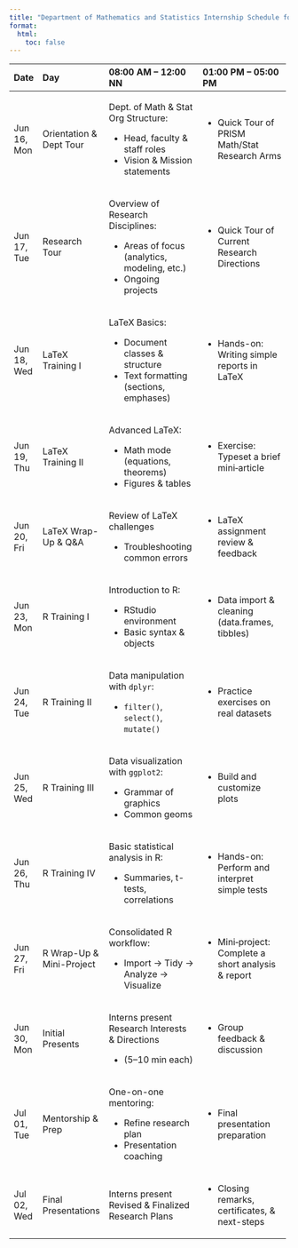 ```yaml
---
title: "Department of Mathematics and Statistics Internship Schedule for PSHS Grade 11 Students"
format:
  html:
    toc: false
---
```


+-------------+--------------------------+----------------------------------------------------+------------------------------------------------------+
| Date        | Day                      | 08:00 AM – 12:00 NN                                | 01:00 PM – 05:00 PM                                  |
+:============+:=========================+:===================================================+:=====================================================+
| Jun 16, Mon | Orientation & Dept Tour  | Dept. of Math & Stat Org Structure:                | -   Quick Tour of PRISM Math/Stat Research Arms      |
|             |                          |                                                    |                                                      |
|             |                          | -   Head, faculty & staff roles                    |                                                      |
|             |                          | -   Vision & Mission statements                    |                                                      |
+-------------+--------------------------+----------------------------------------------------+------------------------------------------------------+
| Jun 17, Tue | Research Tour            | Overview of Research Disciplines:                  | -   Quick Tour of Current Research Directions        |
|             |                          |                                                    |                                                      |
|             |                          | -   Areas of focus (analytics, modeling, etc.)     |                                                      |
|             |                          | -   Ongoing projects                               |                                                      |
+-------------+--------------------------+----------------------------------------------------+------------------------------------------------------+
| Jun 18, Wed | LaTeX Training I         | LaTeX Basics:                                      | -   Hands-on: Writing simple reports in LaTeX        |
|             |                          |                                                    |                                                      |
|             |                          | -   Document classes & structure                   |                                                      |
|             |                          | -   Text formatting (sections, emphases)           |                                                      |
+-------------+--------------------------+----------------------------------------------------+------------------------------------------------------+
| Jun 19, Thu | LaTeX Training II        | Advanced LaTeX:                                    | -   Exercise: Typeset a brief mini‐article           |
|             |                          |                                                    |                                                      |
|             |                          | -   Math mode (equations, theorems)                |                                                      |
|             |                          | -   Figures & tables                               |                                                      |
+-------------+--------------------------+----------------------------------------------------+------------------------------------------------------+
| Jun 20, Fri | LaTeX Wrap-Up & Q&A      | Review of LaTeX challenges                         | -   LaTeX assignment review & feedback               |
|             |                          |                                                    |                                                      |
|             |                          | -   Troubleshooting common errors                  |                                                      |
+-------------+--------------------------+----------------------------------------------------+------------------------------------------------------+
| Jun 23, Mon | R Training I             | Introduction to R:                                 | -   Data import & cleaning (data.frames, tibbles)    |
|             |                          |                                                    |                                                      |
|             |                          | -   RStudio environment                            |                                                      |
|             |                          | -   Basic syntax & objects                         |                                                      |
+-------------+--------------------------+----------------------------------------------------+------------------------------------------------------+
| Jun 24, Tue | R Training II            | Data manipulation with `dplyr`:                    | -   Practice exercises on real datasets              |
|             |                          |                                                    |                                                      |
|             |                          | -   `filter()`, `select()`, `mutate()`             |                                                      |
+-------------+--------------------------+----------------------------------------------------+------------------------------------------------------+
| Jun 25, Wed | R Training III           | Data visualization with `ggplot2`:                 | -   Build and customize plots                        |
|             |                          |                                                    |                                                      |
|             |                          | -   Grammar of graphics                            |                                                      |
|             |                          | -   Common geoms                                   |                                                      |
+-------------+--------------------------+----------------------------------------------------+------------------------------------------------------+
| Jun 26, Thu | R Training IV            | Basic statistical analysis in R:                   | -   Hands-on: Perform and interpret simple tests     |
|             |                          |                                                    |                                                      |
|             |                          | -   Summaries, t-tests, correlations               |                                                      |
+-------------+--------------------------+----------------------------------------------------+------------------------------------------------------+
| Jun 27, Fri | R Wrap-Up & Mini-Project | Consolidated R workflow:                           | -   Mini‐project: Complete a short analysis & report |
|             |                          |                                                    |                                                      |
|             |                          | -   Import → Tidy → Analyze → Visualize            |                                                      |
+-------------+--------------------------+----------------------------------------------------+------------------------------------------------------+
| Jun 30, Mon | Initial Presents         | Interns present Research Interests & Directions    | -   Group feedback & discussion                      |
|             |                          |                                                    |                                                      |
|             |                          | -   (5–10 min each)                                |                                                      |
+-------------+--------------------------+----------------------------------------------------+------------------------------------------------------+
| Jul 01, Tue | Mentorship & Prep        | One-on-one mentoring:                              | -   Final presentation preparation                   |
|             |                          |                                                    |                                                      |
|             |                          | -   Refine research plan                           |                                                      |
|             |                          | -   Presentation coaching                          |                                                      |
+-------------+--------------------------+----------------------------------------------------+------------------------------------------------------+
| Jul 02, Wed | Final Presentations      | Interns present Revised & Finalized Research Plans | -   Closing remarks, certificates, & next-steps      |
+-------------+--------------------------+----------------------------------------------------+------------------------------------------------------+



